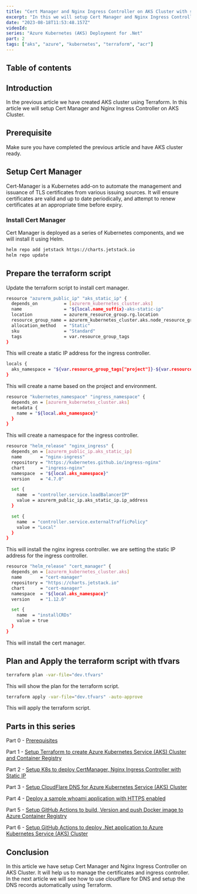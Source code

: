 ```yaml
---
title: "Cert Manager and Nginx Ingress Controller on AKS Cluster with static IP"
excerpt: "In this we will setup Cert Manager and Nginx Ingress Controller on AKS Cluster"
date: "2023-08-18T11:53:48.157Z"
videoId:
series: "Azure Kubernetes (AKS) Deployment for .Net"
part: 2
tags: ["aks", "azure", "kubernetes", "terraform", "acr"]
---
```


## Table of contents

## Introduction

In the previous article we have created AKS cluster using Terraform. In this article we will setup Cert Manager and Nginx Ingress Controller on AKS Cluster. 

## Prerequisite

Make sure you have completed the previous article and have AKS cluster ready. 

## Setup Cert Manager

Cert-Manager is a Kubernetes add-on to automate the management and issuance of TLS certificates from various issuing sources. It will ensure certificates are valid and up to date periodically, and attempt to renew certificates at an appropriate time before expiry.

### Install Cert Manager

Cert Manager is deployed as a series of Kubernetes components, and we will install it using Helm. 

```bash
helm repo add jetstack https://charts.jetstack.io
helm repo update
```

## Prepare the terraform script

Update the terraform script to install cert manager. 

```bash
resource "azurerm_public_ip" "aks_static_ip" {
  depends_on          = [azurerm_kubernetes_cluster.aks]
  name                = "${local.name_suffix}-aks-static-ip"
  location            = azurerm_resource_group.rg.location
  resource_group_name = azurerm_kubernetes_cluster.aks.node_resource_group
  allocation_method   = "Static"
  sku                 = "Standard"
  tags                = var.resource_group_tags
}
```

This will create a static IP address for the ingress controller. 

```bash
locals {
  aks_namespace = "${var.resource_group_tags["project"]}-${var.resource_group_tags["environment"]}-ingress-nginx"
}
```

This will create a name based on the project and environment.

```bash
resource "kubernetes_namespace" "ingress_namespace" {
  depends_on = [azurerm_kubernetes_cluster.aks]
  metadata {
    name = "${local.aks_namespace}"
  }
}
```

This will create a namespace for the ingress controller. 

```bash
resource "helm_release" "nginx_ingress" {
  depends_on = [azurerm_public_ip.aks_static_ip]
  name       = "nginx-ingress"
  repository = "https://kubernetes.github.io/ingress-nginx"
  chart      = "ingress-nginx"
  namespace  = "${local.aks_namespace}"
  version    = "4.7.0"

  set {
    name  = "controller.service.loadBalancerIP"
    value = azurerm_public_ip.aks_static_ip.ip_address
  }

  set {
    name  = "controller.service.externalTrafficPolicy"
    value = "Local"
  }
}
```

This will install the nginx ingress controller. we are setting the static IP address for the ingress controller.

```bash
resource "helm_release" "cert_manager" {
  depends_on = [azurerm_kubernetes_cluster.aks]
  name       = "cert-manager"
  repository = "https://charts.jetstack.io"
  chart      = "cert-manager"
  namespace  = "${local.aks_namespace}"
  version    = "1.12.0"

  set {
    name  = "installCRDs"
    value = true
  }
}
```

This will install the cert manager. 

## Plan and Apply the terraform script with tfvars

```bash
terraform plan -var-file="dev.tfvars"
```

This will show the plan for the terraform script. 

```bash
terraform apply -var-file="dev.tfvars" -auto-approve
```

This will apply the terraform script.

## Parts in this series

Part 0 - [Prerequisites](/posts/azure-deployment-for-dotnet)

Part 1 - [Setup Terraform to create Azure Kubernetes Service (AKS) Cluster and Container Registry](/posts/terraform-to-create-azure-kubernetes-service-aks-cluster-and-container-registry)

Part 2 - [Setup K8s to deploy CertManager, Nginx Ingress Controller with Static IP](/posts/certmanager-nginx-ingress-controller-with-static-ip-in-aks)

Part 3 - [Setup CloudFlare DNS for Azure Kubernetes Service (AKS) Cluster](/posts/cloudflare-dns-for-aks-cluster-with-terraform)

Part 4 - [Deploy a sample whoami application with HTTPS enabled](/posts/deploy-a-sample-whoami-application-with-https-enabled)

Part 5 - [Setup GitHub Actions to build, Version and push Docker image to Azure Container Registry](/posts/github-actions-build-version-push-docker-image-to-azure-container-registry)

Part 6 - [Setup GitHub Actions to deploy .Net application to Azure Kubernetes Service (AKS) Cluster](/posts/github-actions-to-deploy-dotnet-application-to-aks-cluster)

## Conclusion

In this article we have setup Cert Manager and Nginx Ingress Controller on AKS Cluster. It will help us to manage the certificates and ingress controller. In the next article we will see how to use cloudflare for DNS and setup the DNS records automatically using Terraform.



